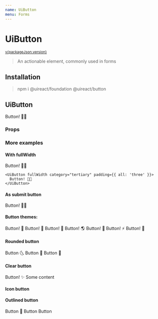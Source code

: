 ```yaml
---
name: UiButton
menu: Forms
---
```






# UiButton

<sup>
  <a href="https://github.com/inavac182/ui-react/blob/main/packages/button/" target="_blank">
    v{packageJson.version}
  </a>
</sup>

> An actionable element, commonly used in forms

## Installation

> npm i @uireact/foundation @uireact/button

## UiButton

<Playground>
  <UiButton>
    <UiSpacing margin={{ all: Sizing.three }}>Button! 💅🏾</UiSpacing>
  </UiButton>
</Playground>

### Props

<Props of={UiButton} />

### More examples

#### With fullWidth

<Playground>
  <UiGrid cols={2} rows={1} colsGap='four' justifyItems="center">
    <UiButton fullWidth padding={{ all: 'three' }}>
      Button! 💅🏾
    </UiButton>

    <UiButton fullWidth category="tertiary" padding={{ all: 'three' }}>
      Button! 💅🏾
    </UiButton>

  </UiGrid>
</Playground>

#### As submit button

<Playground>
  <form>
    <UiButton theme="secondary" type="submit">
      Button! 💅🏾
    </UiButton>
  </form>
</Playground>

#### Button themes:

<Playground>
  <UiGrid cols={{ small: 1, medium: 5, large: 7, xlarge: 7 }} colsGap="three" rowsGap="three" justifyItems="center">
    <UiButton fullWidth padding={{ all: 'three' }}>
      Button! 🐬
    </UiButton>
    <UiButton fullWidth category="secondary" padding={{ all: 'three' }}>
      Button! 🐉
    </UiButton>
    <UiButton fullWidth category="tertiary" padding={{ all: 'three' }}>
      Button! 🌹
    </UiButton>
    <UiButton fullWidth category="positive" padding={{ all: 'three' }}>
      Button! 🌎
    </UiButton>
    <UiButton fullWidth category="negative" disabled padding={{ all: 'three' }}>
      Button! 🌈
    </UiButton>
    <UiButton fullWidth category="error" padding={{ all: 'three' }}>
      Button! ⚡️
    </UiButton>
    <UiButton fullWidth category="warning" padding={{ all: 'three' }}>
      Button! 🌋
    </UiButton>
  </UiGrid>
</Playground>

#### Rounded button

<Playground>
  <UiCard weight="200" category="positive">
    <UiFlexGrid gap="three">
      <UiButton rounded>
        <UiText>Button 🌜</UiText>
      </UiButton>
      <UiButton rounded styling="outlined" category="secondary">
        <UiText>Button 🍻</UiText>
      </UiButton>
      <UiButton rounded styling="clear" category="tertiary">
        <UiText>Button 📡</UiText>
      </UiButton>
    </UiFlexGrid>
  </UiCard>
</Playground>

#### Clear button

<Playground>
  <UiCard>
    <UiFlexGrid gap="three">
      <UiButton category="tertiary" styling="clear" padding={{ all: 'three' }}>
        Button! ✨
      </UiButton>
      Some content
    </UiFlexGrid>
  </UiCard>
</Playground>

#### Icon button

<Playground>
  <UiCard weight="10">
    <UiFlexGrid gap="three" alignItems="center">
      <UiButton styling="icon" category="primary">
        <UiIcon icon="EarthAmericas" size="xlarge" />
      </UiButton>
      <UiButton styling="icon" category="secondary">
        <UiIcon icon="EarthEuropa" size="large" />
      </UiButton>
      <UiButton styling="icon" category="tertiary">
        <UiIcon icon="EarthAsia" size="regular" />
      </UiButton>
      <UiButton styling="icon" category="positive">
        <UiIcon icon="EarthAfrica" size="small" />
      </UiButton>
      <UiButton styling="icon" category="error">
        <UiIcon icon="BadgeCheck" size="xsmall" />
      </UiButton>
    </UiFlexGrid>
  </UiCard>
</Playground>

#### Outlined button

<Playground>
  <UiCard category="primary" weight="10">
    <UiFlexGrid gap="three">
      <UiButton styling="outlined" category="tertiary">
        <UiText>Button 🐼</UiText>
      </UiButton>
      <UiButton styling="outlined" category="secondary">
        <UiText>
          Button <UiIcon icon="Refresh" />
        </UiText>
      </UiButton>
      <UiButton styling="outlined" rounded category="positive">
        <UiText>
          Button <UiIcon icon="VideoCameraVintage" />
        </UiText>
      </UiButton>
    </UiFlexGrid>
  </UiCard>
</Playground>
